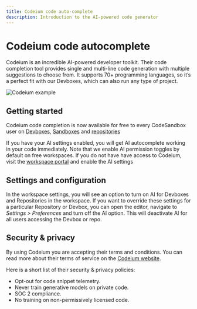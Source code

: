 ```yaml
---
title: Codeium code auto-complete
description: Introduction to the AI-powered code generator
---
```




# Codeium code autocomplete

Codeium is an incredible AI-powered developer toolkit. Their code completion tool provides single and multi-line code generation with multiple suggestions to choose from. It supports 70+ programming languages, so it’s a perfect fit with our Devboxes, which can also run any type of project.

![Codeium example](../images/codeium-example.png)

## Getting started

Codeium code completion is now available for free to every CodeSandbox user on [Devboxes](https://codesandbox.io/d/), [Sandboxes](https://codesandbox.io/s/) and [repositories](https://codesandbox.io/r/)

If you have your AI settings enabled, you will get AI autocomplete working in your code immediately. 
Note that we enable AI permission toggles by default on free workspaces. If you do not have have access to Codeium, visit the [workspace portal](/t/permissions) and enable the AI settings

## Settings and configuration

In the workspace settings, you will see an option to turn on AI for Devboxes and Repositories in the workspace.
If you want to override these settings for a particular Repository or Devbox, you can open the editor, navigate to _Settings > Preferences_ and turn off the AI option. This will deactivate AI for all users accessing the Devbox or repo.

## Security & privacy 

By using Codeium you are accepting their terms and conditions. 
You can read more about their terms of service on the [Codeium website](https://codeium.com/terms-of-service-individual). 

Here is a short list of their security & privacy policies:
- Opt-out for code snippet telemetry.
- Never train generative models on private code.
- SOC 2 compliance.
- No training on non-permissively licensed code.